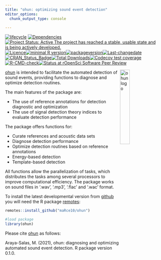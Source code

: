 ```yaml
---
title: "ohun: optimizing sound event detection"
editor_options: 
  chunk_output_type: console
  
---
```


<!-- README.md is generated from README.Rmd. Please edit that file -->

<!-- badges: start -->
[![lifecycle](https://img.shields.io/badge/lifecycle-maturing-brightgreen.svg)](https://lifecycle.r-lib.org/articles/stages.html)  [![Dependencies](https://tinyverse.netlify.com/badge/ohun)](https://cran.r-project.org/package=ohun)[![Project Status: Active  The project has reached a stable, usable state and is being actively developed.](https://www.repostatus.org/badges/latest/active.svg)](https://www.repostatus.org/#active)[![Licence](https://img.shields.io/badge/licence-GPL--2-blue.svg)](https://www.gnu.org/licenses/gpl-3.0.en.html)[![minimal R version](https://img.shields.io/badge/R%3E%3D-`r strsplit(gsub("depends: R \\(|\\)", "", grep("DEPENDS", ignore.case = TRUE, readLines(con = "./DESCRIPTION"), value = TRUE), ignore.case = TRUE), ",")[[1]][1]`-6666ff.svg)](https://cran.r-project.org/)[![packageversion](https://img.shields.io/badge/Package%20version-`r gsub("version: |version:", "", grep("version", ignore.case = TRUE, readLines(con = "./DESCRIPTION"), value = TRUE), ignore.case = TRUE)`-orange.svg?style=flat-square)](commits/develop)[![Last-changedate](https://img.shields.io/badge/last%20change-`r gsub('-', '--', Sys.Date())`-yellowgreen.svg)](/commits/master)[![CRAN_Status_Badge](https://www.r-pkg.org/badges/version/ohun)](https://cran.r-project.org/package=ohun)[![Total Downloads](https://cranlogs.r-pkg.org/badges/grand-total/ohun)](https://cranlogs.r-pkg.org/badges/grand-total/ohun)[![Codecov test coverage](https://codecov.io/gh/maRce10/ohun/branch/master/graph/badge.svg)](https://codecov.io/gh/maRce10/ohun?branch=master)[![R-CMD-check](https://github.com/maRce10/ohun/workflows/R-CMD-check/badge.svg)](https://github.com/maRce10/ohun/actions)[![Status at rOpenSci Software Peer Review](https://badges.ropensci.org/568_status.svg)](https://github.com/ropensci/software-review/issues/568)
<!-- badges: end -->

<img src="vignettes/ohun_sticker.png" alt="ohun logo" align="right" width = "25%" height="25%"/>

[ohun](https://github.com/maRce10/ohun) is intended to facilitate the automated detection of sound events, providing functions to diagnose and optimize detection routines.

The main features of the package are:
 
   - The use of reference annotations for detection diagnostic and optimization 
   - The use of signal detection theory indices to evaluate detection performance 

The package offers functions for:

   - Curate references and acoustic data sets
   - Diagnose detection performance
   - Optimize detection routines based on reference annotations
   - Energy-based detection
   - Template-based detection
   
All functions allow the parallelization of tasks, which distributes the tasks among several processors to improve computational efficiency. The package works on sound files in '.wav', '.mp3', '.flac' and '.wac' format.


To install the latest developmental version from [github](https://github.com/) you will need the R package [remotes](https://cran.r-project.org/package=remotes):

```r
remotes::install_github("maRce10/ohun")

#load package
library(ohun)

```


Please cite [ohun](https://github.com/maRce10/ohun) as follows:

Araya-Salas, M. (2021), ohun: diagnosing and optimizing automated sound event detection. R package version 0.1.0.
